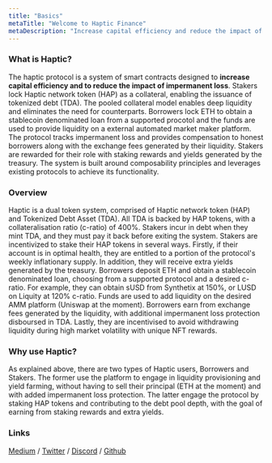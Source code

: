 ```yaml
---
title: "Basics"
metaTitle: "Welcome to Haptic Finance"
metaDescription: "Increase capital efficiency and reduce the impact of impermanent loss."
---
```


### What is Haptic?

The haptic protocol is a system of smart contracts designed to **increase capital efficiency and to reduce the impact of impermanent loss**. Stakers lock Haptic network token (HAP) as a collateral, enabling the issuance of tokenized debt (TDA). The pooled collateral model enables deep liquidity and eliminates the need for counterparts. Borrowers lock ETH to obtain a stablecoin denominated loan from a supported procotol and the funds are used to provide liquidity on a external automated market maker platform. The protocol tracks impermanent loss and provides compensation to honest borrowers along with the exchange fees generated by their liquidity. Stakers are rewarded for their role with staking rewards and yields generated by the treasury. The system is built around composability principles and leverages existing protocols to achieve its functionality.

### Overview

Haptic is a dual token system, comprised of Haptic network token (HAP) and Tokenized Debt Asset (TDA). All TDA is backed by HAP tokens, with a collateralisation ratio (c-ratio) of 400%. Stakers incur in debt when they mint TDA, and they must pay it back before exiting the system. Stakers are incentivized to stake their HAP tokens in several ways. Firstly, if their account is in optimal health, they are entitled to a portion of the protocol's weekly inflationary supply. In addition, they will receive extra yields generated by the treasury. Borrowers deposit ETH and obtain a stablecoin denominated loan, choosing from a supported protocol and a desired c-ratio. For example, they can obtain sUSD from Synthetix at 150%, or LUSD on Liquity at 120% c-ratio. Funds are used to add liquidity on the desired AMM platform (Uniswap at the moment). Borrowers earn from exchange fees generated by the liquidity, with additional impermanent loss protection disboursed in TDA. Lastly, they are incentivised to avoid withdrawing liquidity during high market volatility with unique NFT rewards. 


### Why use Haptic?

As explained above, there are two types of Haptic users, Borrowers and Stakers. The former use the platform to engage in liquidity provisioning and yield farming, without having to sell their principal (ETH at the moment) and with added impermanent loss protection. The latter engage the protocol by staking HAP tokens and contributing to the debt pool depth, with the goal of earning from staking rewards and extra yields. 

### Links

[Medium](https://hapticfinance.medium.com/) / [Twitter](https://twitter.com/hapticfinance/) / [Discord](https://twitter.com/hapticfinance/) / [Github](https://github.com/hapticfinance/)